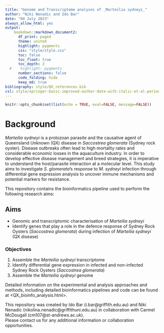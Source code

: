 ```yaml
---
title: "Genome and Transcriptome analyses of _Marteilia sydneyi_"
author: "Niki Nenadic and Ido Bar"
date: "04 July 2023"
always_allow_html: yes
output: 
    bookdown::markdown_document2:
      df_print: paged
      theme: united
      highlight: pygments
      css: "style/style.css"
      toc: false
      toc_float: true
      toc_depth: 3
  #    highlight: pygments
      number_sections: false
      code_folding: hide
      keep_md: true
bibliography: style/QX_references.bib
csl: style/springer-basic-improved-author-date-with-italic-et-al-period.csl
---
```


```r
knitr::opts_chunk$set(list(echo = TRUE, eval=FALSE, message=FALSE))
```

# Background
_Marteilia sydneyi_ is a protozoan parasite and the causative agent of Queensland Unknown (QX) disease in _Saccostrea glomerata_ (Sydney rock oyster). Disease outbreaks often lead to high mortality rates and considerable economic losses in the aquaculture industry. In order to develop effective disease management and breed strategies, it is imperative to understand the host/parasite interaction at a molecular level. This study aims to investigate _S. glomerata_’s response to _M. sydneyi_ infection through differential gene expression analysis to uncover immune mechanisms and potential markers for resistance. 

This repository contains the bioinformatics pipeline used to perform the following research aims:

## Aims

-   Genomic and transcriptomic characterisation of _Marteilia sydneyi_
-   Identify genes that play a role in the defence response of Sydney Rock Oysters (_Saccostrea glomerata_) during infection of _Marteilia sydneyi_ (QX disease)  

### Objectives

1. Assemble the _Marteilia sydneyi_ transcriptome
2. Identify differential gene expression in infected and non-infected Sydney Rock Oysters (_Saccostrea glomerata_)
3. Assemble the _Marteilia sydneyi_ genome


Detailed information on the experimental and analysis approaches and methods, including detailed bioinformatics pipelines and code can be found at <QX_bioinfo_analysis.html>.

This repository was created by Ido Bar (i.bar@griffith.edu.au) and Niki Nenadic (nikolina.nenadic@griffithuni.edu.au) in collaboration with Carmel McDougall (cm107@st-andrews.ac.uk).   
Please contact us for any additional information or collaboration opportunities.